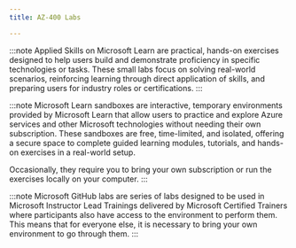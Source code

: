 ---
title: AZ-400 Labs

---


<Tabs>
  <TabItem label="Applied Skills">

:::note 
Applied Skills on Microsoft Learn are practical, hands-on exercises designed to help users build and demonstrate proficiency in specific technologies or tasks. These small labs focus on solving real-world scenarios, reinforcing learning through direct application of skills, and preparing users for industry roles or certifications.
:::

  <CardGrid>
    <LinkCard title="Implement security through a pipeline using Azure DevOps" href="https://learn.microsoft.com/credentials/applied-skills/implement-security-through-pipeline-using-devops/?WT.mc_id=studentamb_165290" /> 
  </CardGrid>
  </TabItem>

  <TabItem label="Microsoft Learn">

:::note 
Microsoft Learn sandboxes are interactive, temporary environments provided by Microsoft Learn that allow users to practice and explore Azure services and other Microsoft technologies without needing their own subscription. These sandboxes are free, time-limited, and isolated, offering a secure space to complete guided learning modules, tutorials, and hands-on exercises in a real-world setup.

Occasionally, they require you to bring your own subscription or run the exercises locally on your computer.
:::


  <CardGrid>  
    <LinkCard title="Set up service connections" href="https://learn.microsoft.com/training/modules/configure-provision-environments/3-exercise-set-up-service-connections/?WT.mc_id=studentamb_165290" /> 
    <LinkCard title="Create and manage variable groups" href="https://learn.microsoft.com/training/modules/manage-modularize-tasks-templates/4-exercise-create-manage-variable-groups/?WT.mc_id=studentamb_165290" /> 
    <LinkCard title="Deploy a Bicep file from Azure Pipelines" href="https://learn.microsoft.com/training/modules/implement-bicep/6-exercise-deploy-bicep-file-azure-pipelines/?WT.mc_id=studentamb_165290" /> 
    <LinkCard title="Deploy a Bicep file from GitHub workflows" href="https://learn.microsoft.com/training/modules/implement-bicep/7-exercise-deploy-bicep-file-github-workflows/?WT.mc_id=studentamb_165290" /> 
  </CardGrid>
  </TabItem>

  <TabItem label="Microsoft GitHub">

:::note 
Microsoft GitHub labs are series of labs designed to be used in Microsoft Instructor Lead Trainings delivered by Microsoft Certified Trainers where participants also have access to the environment to perform them. This means that for everyone else, it is necessary to bring your own environment to go through them. 
:::
    <LinkCard title="Validate lab environment" href="https://microsoftlearning.github.io/AZ400-DesigningandImplementingMicrosoftDevOpsSolutions/Instructions/Labs/AZ400_M00_Validate_lab_environment.html" /> 

  <CardGrid>
    <LinkCard title="Agile planning and portfolio management with Azure Boards" href="https://microsoftlearning.github.io/AZ400-DesigningandImplementingMicrosoftDevOpsSolutions/Instructions/Labs/AZ400_M01_L01_Agile_Plan_and_Portfolio_Management_with_Azure_Boards.html" /> 
    <LinkCard title="Version Control with Git in Azure Repos" href="https://microsoftlearning.github.io/AZ400-DesigningandImplementingMicrosoftDevOpsSolutions/Instructions/Labs/AZ400_M01_L02_Version_Control_with_Git_in_Azure_Repos.html" /> 
    <LinkCard title="Configure agent pools and understand pipeline styles" href="https://microsoftlearning.github.io/AZ400-DesigningandImplementingMicrosoftDevOpsSolutions/Instructions/Labs/AZ400_M02_L03_Configure_Agent_Pools_and_Understand_Pipeline_Styles.html" /> 
    <LinkCard title="Enable Continuous Integration with Azure Pipelines" href="https://microsoftlearning.github.io/AZ400-DesigningandImplementingMicrosoftDevOpsSolutions/Instructions/Labs/AZ400_M02_L04_Enable_Continuous_Integration_with_Azure_Pipelines.html" /> 
    <LinkCard title="Implement GitHub Actions for CI/CD" href="https://microsoftlearning.github.io/AZ400-DesigningandImplementingMicrosoftDevOpsSolutions/Instructions/Labs/AZ400_M02_L05_Implement_GitHub_Actions_for_CI_CD.html" /> 
    <LinkCard title="Deploy Docker containers to Azure App Service web apps" href="https://microsoftlearning.github.io/AZ400-DesigningandImplementingMicrosoftDevOpsSolutions/Instructions/Labs/AZ400_M02_L06_Deploy_Docker_containers_to_Azure_App_Service_web_apps.html" /> 
    <LinkCard title="Configure Pipelines as Code with YAML" href="https://microsoftlearning.github.io/AZ400-DesigningandImplementingMicrosoftDevOpsSolutions/Instructions/Labs/AZ400_M03_L07_Configure_Pipelines_as_Code_with_YAML.html" /> 
    <LinkCard title="Control Deployments using Release Gates" href="https://microsoftlearning.github.io/AZ400-DesigningandImplementingMicrosoftDevOpsSolutions/Instructions/Labs/AZ400_M03_L08_Control_Deployments_using_Release_Gates.html" /> 
    <LinkCard title="Set up and run functional tests" href="https://microsoftlearning.github.io/AZ400-DesigningandImplementingMicrosoftDevOpsSolutions/Instructions/Labs/AZ400_M03_L09_Set_Up_and_Run_Functional_Tests.html" /> 
    <LinkCard title="Integrate Azure Key Vault with Azure DevOps" href="https://microsoftlearning.github.io/AZ400-DesigningandImplementingMicrosoftDevOpsSolutions/Instructions/Labs/AZ400_M04_L10_Integrate_Azure_Key_Vault_with_Azure_DevOps.html" /> 
    <LinkCard title="Enable Dynamic Configuration and Feature Flags" href="https://microsoftlearning.github.io/AZ400-DesigningandImplementingMicrosoftDevOpsSolutions/Instructions/Labs/AZ400_M04_L11_Enable_Dynamic_Configuration_and_Feature_Flags.html" /> 
    <LinkCard title="Deployments using Azure Bicep templates" href="https://microsoftlearning.github.io/AZ400-DesigningandImplementingMicrosoftDevOpsSolutions/Instructions/Labs/AZ400_M05_L12_Deployments_using_Azure_Bicep_templates.html" /> 
    <LinkCard title="Package Management with Azure Artifacts" href="https://microsoftlearning.github.io/AZ400-DesigningandImplementingMicrosoftDevOpsSolutions/Instructions/Labs/AZ400_M07_L13_Package_Management_with_Azure_Artifacts.html" /> 
    <LinkCard title="Monitor Application Performance with Azure Load Testing" href="https://microsoftlearning.github.io/AZ400-DesigningandImplementingMicrosoftDevOpsSolutions/Instructions/Labs/AZ400_M08_L14_Monitor_Application_Performance_with_Azure_Load_Testing.html" /> 
    <LinkCard title="Share team knowledge using Azure Project Wiki" href="https://microsoftlearning.github.io/AZ400-DesigningandImplementingMicrosoftDevOpsSolutions/Instructions/Labs/AZ400_M08_L15_Share_Team_Knowledge_using_Azure_Project_Wikis.html" /> 
  </CardGrid>
  </TabItem>
  
</Tabs>
